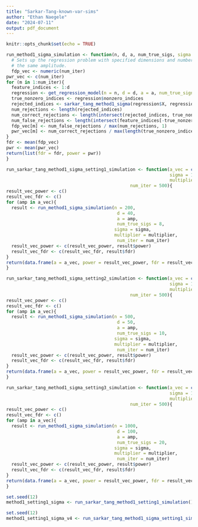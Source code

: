 ```yaml
---
title: "Sarkar-Tang-known-var-sims"
author: "Ethan Naegele"
date: "2024-07-11"
output: pdf_document
---
```


```r
knitr::opts_chunk$set(echo = TRUE)
```



```r
run_method1_sigma_simulation <- function(n, d, a, num_true_sigs, sigma = 1, multiplier = 1.9, num_iter = 300){
  # Sets up the regression problem with specified dimensions and number of true signals, all of which have
  # the same amplitude. 
  fdp_vec <- numeric(num_iter)
pwr_vec <- c(num_iter)
for (m in 1:num_iter){
  feature_indices <- 1:d
  regression <- get_regression_model(n = n, d = d, a = a, num_true_signals = num_true_sigs)
  true_nonzero_indices <- regression$nonzero_indices
  rejected_indices <- sarkar_tang_method1_sigma(regression$X, regression$Y, alpha = .05, sigma = sigma, multiplier = multiplier)
  num_rejections <- length(rejected_indices)
  num_correct_rejections <- length(intersect(rejected_indices, true_nonzero_indices))
  num_false_rejections <- length(intersect(feature_indices[-true_nonzero_indices], rejected_indices))
  fdp_vec[m] <- num_false_rejections / max(num_rejections, 1)
  pwr_vec[m] <- num_correct_rejections / max(length(true_nonzero_indices), 1)
}
fdr <- mean(fdp_vec)
pwr <- mean(pwr_vec)
return(list(fdr = fdr, power = pwr))
}
```

```r
run_sarkar_tang_method1_sigma_setting1_simulation <- function(a_vec = c(2, 4, 6, 8, 10), 
                                                              sigma = 1,
                                                              multiplier = 1.9,
                                               num_iter = 500){
result_vec_power <- c()
result_vec_fdr <- c()
for (amp in a_vec){
  result <- run_method1_sigma_simulation(n = 200,
                                          d = 40,
                                          a = amp, 
                                          num_true_sigs = 8,
                                         sigma = sigma,
                                         multiplier = multiplier,
                                          num_iter = num_iter)
  result_vec_power <- c(result_vec_power, result$power)
  result_vec_fdr <- c(result_vec_fdr, result$fdr)
}
return(data.frame(a = a_vec, power = result_vec_power, fdr = result_vec_fdr))
}
```

```r
run_sarkar_tang_method1_sigma_setting2_simulation <- function(a_vec = c(2, 4, 6, 8, 10), 
                                                              sigma = 1,
                                                              multiplier = 1.9,
                                               num_iter = 500){
result_vec_power <- c()
result_vec_fdr <- c()
for (amp in a_vec){
  result <- run_method1_sigma_simulation(n = 500,
                                          d = 50,
                                          a = amp, 
                                          num_true_sigs = 10,
                                         sigma = sigma,
                                         multiplier = multiplier,
                                          num_iter = num_iter)
  result_vec_power <- c(result_vec_power, result$power)
  result_vec_fdr <- c(result_vec_fdr, result$fdr)
}
return(data.frame(a = a_vec, power = result_vec_power, fdr = result_vec_fdr))
}
```

```r
run_sarkar_tang_method1_sigma_setting3_simulation <- function(a_vec = c(2, 4, 6, 8, 10), 
                                                              sigma = 1,
                                                              multiplier = 1.9,
                                               num_iter = 500){
result_vec_power <- c()
result_vec_fdr <- c()
for (amp in a_vec){
  result <- run_method1_sigma_simulation(n = 1000,
                                          d = 100,
                                          a = amp, 
                                          num_true_sigs = 20,
                                         sigma = sigma,
                                         multiplier = multiplier,
                                          num_iter = num_iter)
  result_vec_power <- c(result_vec_power, result$power)
  result_vec_fdr <- c(result_vec_fdr, result$fdr)
}
return(data.frame(a = a_vec, power = result_vec_power, fdr = result_vec_fdr))
}
```

```r
set.seed(12)
method1_setting1_sigma <- run_sarkar_tang_method1_setting1_simulation()
```

```r
set.seed(12)
method1_setting1_sigma_v4 <- run_sarkar_tang_method1_sigma_setting1_simulation()
```



